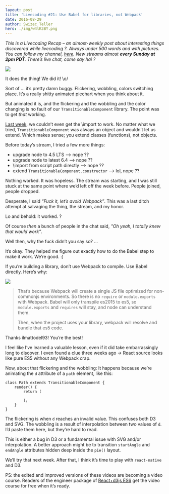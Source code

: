 ```yaml
---
layout: post
title: 'Livecoding #21: Use Babel for libraries, not Webpack'
date: 2016-08-29
author: Swizec Teller
hero: ./img/w4lK3BY.png
---
```

_This is a Livecoding Recap – an almost-weekly post about interesting things discovered while livecoding ?. Always under 500 words and with pictures. You can follow my channel, [here](https://livecoding.tv/swizec). New streams almost **every Sunday at 2pm PDT**. There’s live chat, come say hai ?_





![](./img/uDDcJq5.gif)



It does the thing! We did it! \\o/



Sort of … it’s pretty damn buggy. Flickering, wobbling, colors switching place. It’s a really shitty animated piechart when you think about it.



But animated it is, and the flickering and the wobbling and the color changing is no fault of our `TransitionableComponent` library. The point was to get _that_ working.



[Last week](https://swizec.com/blog/livecoding-20-you-cant-extend-an-object/swizec/6948), we couldn’t even get the \\import to work. No matter what we tried, `TransitionableComponent` was always an object and wouldn’t let us extend. Which makes sense; you extend classes (functions), not objects.



Before today’s stream, I tried a few more things:



- upgrade node to 4.5 LTS —> nope ??
- upgrade node to latest 6.4 —> nope ??
- \\import from script path directly —> nope ??
- extend `TransitionableComponent.constructor` —> lol, nope ??



Nothing worked. It was hopeless. The stream was starting, and I was still stuck at the same point where we’d left off the week before. People joined, people dropped.



Desperate, I said _“Fuck it, let’s avoid Webpack”_. This was a last ditch attempt at salvaging the thing, the stream, and my honor.



Lo and behold: it worked. ?



Of course _then_ a bunch of people in the chat said, _"Oh yeah, I totally knew that would work”_.



Well then, why the fuck didn’t you say so? …



It’s okay. They helped me figure out exactly how to do the Babel step to make it work. We’re good. :)



If you’re building a library, don’t use Webpack to compile. Use Babel directly. Here’s why:



![](./img/w4lK3BY.png)



> That’s because Webpack will create a single JS file optimized for non-commonjs environments. So there is no `require` or `module.exports` with Webpack. Babel will only transpile es2015 to es5, so `module.exports` and `requires` will stay, and node can understand them.
>
>   
>
>
>
>
> Then, when the project uses your library, webpack will resolve and bundle that es5 code.



Thanks ilmattodel93! You’re the best!



I feel like I’ve learned a valuable lesson, even if it did take embarrassingly long to discover. I even found a clue three weeks ago → React source looks like pure ES5 without any Webpack crap.



Now, about that flickering and the wobbling: It happens because we’re animating the `d` attribute of a `path` element, like this:

```
class Path extends TransitionableComponent {
    render() {
        return (
            
        );
    }
}
```



The flickering is when `d` reaches an invalid value. This confuses both D3 and SVG. The wobbling is a result of interpolation between two values of `d`. I’d paste them here, but they’re hard to read.



This is either a bug in D3 or a fundamental issue with SVG and/or interpolation. A better approach might be to transition `startAngle` and `endAngle` attributes hidden deep inside the `pie()` layout.



We’ll try that next week. After that, I think it’s time to play with `react-native` and D3.



PS: the edited and improved versions of these videos are becoming a video course. Readers of the engineer package of [React+d3js ES6](http://swizec.com/reactd3js/) get the video course for free when it’s ready.